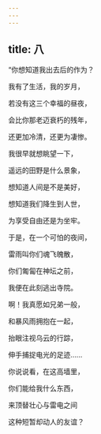 ```yaml
---
---
---
```

title: 八
---




“你想知道我出去后的作为？

我有了生活，我的岁月，

若没有这三个幸福的昼夜，

会比你那老迈衰朽的残年，

还更加冷清，还更为凄惨。

我很早就想眺望一下，

遥远的田野是什么景象，

想知道人间是不是美好，

想知道我们降生到人世，

为享受自由还是为坐牢。

于是，在一个可怕的夜间，

雷雨叫你们魂飞魄散，

你们匍匐在神坛之前，

我便在此刻逃出寺院。

啊！我真愿如兄弟一般，

和暴风雨拥抱在一起，

抬眼注视乌云的行踪，

伸手捕捉电光的足迹……

你说说看，在这高墙里，

你们能给我什么东西，

来顶替壮心与雷电之间

这种短暂却动人的友谊？